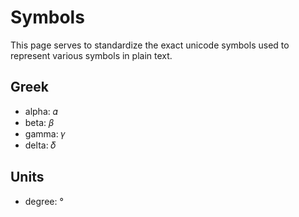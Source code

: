 # Symbols

This page serves to standardize the exact unicode symbols used to
represent various symbols in plain text.

## Greek

* alpha: 𝛼
* beta:  𝛽
* gamma: 𝛾
* delta: 𝛿

## Units
* degree: °
